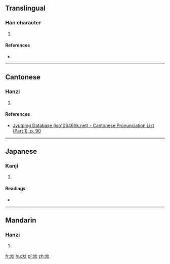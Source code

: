 ==Translingual==

===Han character===
{{Han char|rn=37|rad=大|as=03|sn=6|four=|canj=KK,XKK|ids=⿰大大}}

# {{defn|Han|sort=大03}}

====References====
* {{Han ref|kx=0249.140|dkj=05850|dj=0509.050|hdz=10527.030|uh=5936|ud=22838}}

----

==Cantonese==

===Hanzi===
{{yue-hanzi|jyut=[[bei2]]|y=bei2}}

# {{defn|lang=yue|sort=大03}}

====References====
* [http://www.iso10646hk.net/jp/document/download.jsp Jyutping Database (iso10646hk.net) - Cantonese Pronunciation List (Part 1), p. 90]

----

==Japanese==

===Kanji===
{{ja-kanji|grade=|rs=大03}}

# {{defn|lang=ja|sort=大03}}

====Readings====
* {{ja-readings|on=[[ひ]] (hi)|kun=[[くらあべる]] (kuraaberu)}}

----

==Mandarin==

===Hanzi===
{{cmn-hanzi|pin=[[bǐ]] ([[bi3]])|wg=pi<sup>3</sup>}}

# {{defn|lang=cmn|sort=大03}}

[[fr:夶]]
[[hu:夶]]
[[pl:夶]]
[[zh:夶]]